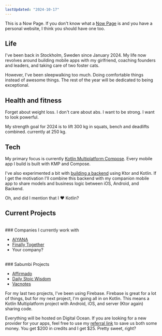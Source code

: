 ```yaml
---
lastUpdated: "2024-10-17"
---
```


This is a Now Page. If you don't know what a [Now Page](https://nownownow.com/about) is and you have a personal website, I think you should have one too.
<br/>
## Life

I've been back in Stockholm, Sweden since January 2024. My life now revolves around building mobile apps with my girlfriend, <Link href="/nyblom-as-a-service/">coaching founders and leaders</Link>, and taking care of two foster cats.

However, I've been sleepwalking too much. Doing comfortable things instead of awesome things. The rest of the year will be dedicated to being exceptional.
<br/>
## Health and fitness

Forget about weight loss. I don't care about abs. I want to be strong. I want to look powerful.

My strength goal for 2024 is to lift 300 kg in squats, bench and deadlifts combined. currently at 250 kg.
<br/>
## Tech

My primary focus is currently [Kotlin Multiplatform Compose](https://www.jetbrains.com/lp/compose-multiplatform/). Every mobile app I build is built with KMP and Compose. 

I've also experimented a bit with [building a backend](https://github.com/Qw4z1/read-tracker) using Ktor and Kotlin. If I get the motivation I'll combine this backend with my companion mobile app to share models and business logic between iOS, Android, and Backend.

Oh, and did I mention that I ❤️ Kotlin?
<br/>
## Current Projects
<br/>
### Companies I currently work with

- [AIYANA](https://aiyana.ai/)
- [Finally Together](https://www.finallytogether.org/)
- <Link href="/nyblom-as-a-service/">Your company?</Link>
<br/>
### Sabumbi Projects

- [Affirmado](https://affirmado.com/?ref=nyblomio)
- [Daily Stoic Wisdom](https://dailystoicwisdom.app/?ref=nyblomio)
- [Vacnotes](https://vacnotes.com?ref=nyblomio)

For my last two projects, I've been using Firebase. Firebase is great for a lot of things, but for my next project, I'm going all in on Kotlin. This means a Kotlin Multiplatform project with Android, iOS, and server (Ktor again) sharing code.

Everything will be hosted on Digital Ocean. If you are looking for a new provider for your apps, feel free to use my [referral link](https://m.do.co/c/52c509c9280e) to save us both some money. You get $200 in credits and I get $25. Pretty sweet, right?